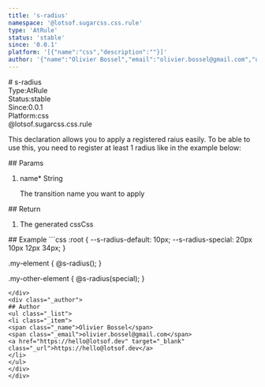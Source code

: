 ```yaml
---
title: 's-radius'
namespace: '@lotsof.sugarcss.css.rule'
type: 'AtRule'
status: 'stable'
since: '0.0.1'
platform: '[{"name":"css","description":""}]'
author: '{"name":"Olivier Bossel","email":"olivier.bossel@gmail.com","url":"https://hello@lotsof.dev"}'
---
```

<div class="docmap-mdx">
# s-radius
<div class="_metas">
<div class="_type"><span class="_type-label">Type:</span><span class="_type-value">AtRule</span></div>
<div class="_status"><span class="_status-label">Status:</span><span class="_status-value -stable">stable</span></div>
<div class="_since"><span class="_since-label">Since:</span><span class="_since-value">0.0.1</span></div>
<div class="_platform"><span class="_platform-label">Platform:</span><span class="_platform-value -css">css</span></div>
</div>
<div class="_namespace">@lotsof.sugarcss.css.rule</div>
<div class="_description">
<p>This declaration allows you to apply a registered raius easily.
To be able to use this, you need to register at least 1 radius like in the example below:</p>

</div>
<div class="_params">
## Params
<ol class="_list">
<li class="_item">
<span class="_name">name<span class="_required">*</span></span><span class="_default"></span> <span class="_type">String</span>
<p class="_description">The transition name you want to apply</p>
</li>
</ol>
</div>
<div class="_return">
## Return
<ol class="_list">
<li class="_item">
<span class="_description">The generated css</span><span class="_default"></span><span class="_type">Css</span>
</li>
</ol>
</div>
<div class="_examples">
## Example
```css
:root {
   --s-radius-default: 10px;
   --s-radius-special: 20px 10px 12px 34px;
}

.my-element {
     @s-radius();
}

.my-other-element {
    @s-radius(special);
}
```
</div>
<div class="_author">
## Author
<ul class="_list">
<li class="_item">
<span class="_name">Olivier Bossel</span>
<span class="_email">olivier.bossel@gmail.com</span>
<a href="https://hello@lotsof.dev" target="_blank" class="_url">https://hello@lotsof.dev</a>
</li>
</ul>
</div>
</div>